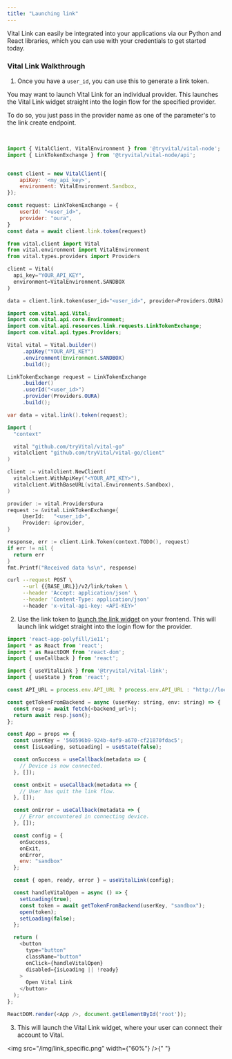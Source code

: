 ```yaml
---
title: "Launching link"
---
```


Vital Link can easily be integrated into your applications via our Python and React libraries,
which you can use with your credentials to get started today.

### Vital Link Walkthrough

1. Once you have a `user_id`, you can use this to generate a link token.

<Note>

You may want to launch Vital Link for an individual provider.
This launches the Vital Link widget straight into the login flow for the specified provider.

To do so, you just pass in the provider name as one of the parameter's to the link create endpoint.

</Note>

<br />

<SnippetGroup>

```javascript Node
import { VitalClient, VitalEnvironment } from '@tryvital/vital-node';
import { LinkTokenExchange } from '@tryvital/vital-node/api';


const client = new VitalClient({
    apiKey: '<my_api_key>',
    environment: VitalEnvironment.Sandbox,
});

const request: LinkTokenExchange = {
    userId: "<user_id>",
    provider: "oura",
}
const data = await client.link.token(request)
```

```python Python
from vital.client import Vital
from vital.environment import VitalEnvironment
from vital.types.providers import Providers

client = Vital(
  api_key="YOUR_API_KEY",
  environment=VitalEnvironment.SANDBOX
)

data = client.link.token(user_id="<user_id>", provider=Providers.OURA)
```

```java Java
import com.vital.api.Vital;
import com.vital.api.core.Environment;
import com.vital.api.resources.link.requests.LinkTokenExchange;
import com.vital.api.types.Providers;

Vital vital = Vital.builder()
     .apiKey("YOUR_API_KEY")
     .environment(Environment.SANDBOX)
     .build();

LinkTokenExchange request = LinkTokenExchange
     .builder()
     .userId("<user_id>")
     .provider(Providers.OURA)
     .build();

var data = vital.link().token(request);
```

```go Go
import (
  "context"

  vital "github.com/tryVital/vital-go"
  vitalclient "github.com/tryVital/vital-go/client"
)

client := vitalclient.NewClient(
  vitalclient.WithApiKey("<YOUR_API_KEY>"),
  vitalclient.WithBaseURL(vital.Environments.Sandbox),
)

provider := vital.ProvidersOura
request := &vital.LinkTokenExchange{
     UserId:   "<user_id>",
     Provider: &provider,
}

response, err := client.Link.Token(context.TODO(), request)
if err != nil {
  return err
}
fmt.Printf("Received data %s\n", response)
```

```bash cURL
curl --request POST \
     --url {{BASE_URL}}/v2/link/token \
     --header 'Accept: application/json' \
     --header 'Content-Type: application/json'
     --header 'x-vital-api-key: <API-KEY>'
```

</SnippetGroup>

2. Use the link token to [launch the link
   widget](/wearables/vital-link/link_flow) on your
   frontend. This will launch link widget straight into the login flow for the
   provider.

```js Launching Vital-Link
import 'react-app-polyfill/ie11';
import * as React from 'react';
import * as ReactDOM from 'react-dom';
import { useCallback } from 'react';

import { useVitalLink } from '@tryvital/vital-link';
import { useState } from 'react';

const API_URL = process.env.API_URL ? process.env.API_URL : "http://localhost:3001"

const getTokenFromBackend = async (userKey: string, env: string) => {
  const resp = await fetch(<backend_url>);
  return await resp.json();
};

const App = props => {
  const userKey = '560596b9-924b-4af9-a670-cf21870fdac5';
  const [isLoading, setLoading] = useState(false);

  const onSuccess = useCallback(metadata => {
    // Device is now connected.
  }, []);

  const onExit = useCallback(metadata => {
    // User has quit the link flow.
  }, []);

  const onError = useCallback(metadata => {
    // Error encountered in connecting device.
  }, []);

  const config = {
    onSuccess,
    onExit,
    onError,
    env: "sandbox"
  };

  const { open, ready, error } = useVitalLink(config);

  const handleVitalOpen = async () => {
    setLoading(true);
    const token = await getTokenFromBackend(userKey, "sandbox");
    open(token);
    setLoading(false);
  };

  return (
    <button
      type="button"
      className="button"
      onClick={handleVitalOpen}
      disabled={isLoading || !ready}
    >
      Open Vital Link
    </button>
  );
};

ReactDOM.render(<App />, document.getElementById('root'));
```

3. This will launch the Vital Link widget, where your user can connect their account to Vital.

<img src="/img/link_specific.png" width={"60%"} />{" "}
